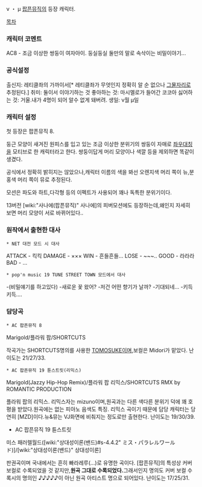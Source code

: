 ν ・ μ
[[팝픈뮤직]]의 등장 캐릭터.

[[목차]]

=== 캐릭터 코멘트 ===
AC8 - 조금 이상한 쌍둥이 여자아이. 둥실둥실 둘만의 말로 속삭이는 비밀이야기...

=== 공식설정 ===
출신지: 레티클좌의 가까이서[* 레티클좌가 무엇인지 정확히 알 순 없으나 [[그물자리]]로 추정된다.]
취미: 둘이서 이야기하는 것
좋아하는 것: 마시멜로가 들어간 코코아
싫어하는 것: 거울.내가 4명이 되어 알수 없게 돼버려.
생일: ν월 μ일

=== 캐릭터 설정 ===
첫 등장은 팝픈뮤직 8.

둥근 모양이 새겨진 원피스를 입고 있는 조금 이상한 분위기의 쌍둥이 자매로 [[좌우대칭]]을 모티브로 한 캐릭터라고 한다.
쌍둥이답게 머리 모양이나 색깔 등을 제외하면 똑같이 생겼다.

공식에서 정확히 밝히지는 않았으나,캐릭터 이름의 색을 봐선 오렌지색 머리 쪽이 뉴,분홍색 머리 쪽이 뮤로 추정된다.

모션은 파도와 하트,다각형 등의 이펙트가 사용되어 꽤나 독특한 분위기이다.

13버전 [wiki:"사나에(팝픈뮤직)" 사나에]의 피버모션에도 등장하는데,왜인지 자세히 보면 머리 모양이 서로 바뀌어있다..

=== 원작에서 출현한 대사 ===

 * NET 대전 모드 시 대사

ATTACK - 킥킥
DAMAGE - ×××
WIN - 흔들흔들...
LOSE - ~~~..
GOOD - 라라라
BAD - …

 * pop'n music 19 TUNE STREET TOWN 모드에서 대사

-(비밀얘기를 하고있다)
-새로운 꽃 왔어?
-저건 어떤 향기가 날까?
-기대되네...
-키득키득....



=== 담당곡 ===

 * AC 팝픈뮤직 8

Marigold/플라워 팝/SHORTCUTS

{{{#!html
<iframe width="640" height="360" src="http://www.youtube.com/embed/U-pZNw22kT8?feature=player_embedded" frameborder="0" allowfullscreen></iframe>
}}} 

작곡가는 SHORTCUTS명의를 사용한 [[TOMOSUKE]]이며,보컬은 Midori가 맡았다.
난이도는 21/27/33.

 * AC 팝픈뮤직 19 튠스트릿(리믹스)

Marigold(Jazzy Hip-Hop Remix)/플라워 팝 리믹스/SHORTCUTS RMX by ROMANTIC PRODUCTION

{{{#!html
<iframe width="640" height="360" src="http://www.youtube.com/embed/sQ5w6p2GYFU?feature=player_detailpage" frameborder="0" allowfullscreen></iframe>
}}}
 
플라워 팝의 리믹스.
리믹스자는 mizuno이며,원곡과는 다른 색다른 분위기 덕에 꽤 호평을 받았다.원곡에는 없는 피아노 음색도 특징.
리믹스 곡이기 때문에 담당 캐릭터는 당연히 [MZD]이다.뉴&뮤는 VJ화면에 비춰지는 정도로만 출현한다.
난이도는 19/30/39.

* AC 팝픈뮤직 19 튠스트릿

미스 패러렐월드([wiki:"상대성이론(밴드)#s-4.4.2" ミス・パラレルワールド)]/[wiki:"상대성이론(밴드)" 상대성이론]

{{{#!html
<iframe width="640" height="360" src="http://www.youtube.com/embed/sQsKKd0A8NE?feature=player_embedded" frameborder="0" allowfullscreen></iframe>
}}}

판권곡이며 국내에서는 흔히 빠라레루(...)로 유명한 곡이다.
[팝픈뮤직]의 특성상 커버보컬로 수록되었을 것 같지만,'''원곡 그대로 수록되었다.'''그래서인지 명의도 커버 보컬 수록시의 명의인  ♪♪♪♪♪이 아닌 원곡 아티스트 명으로 되어있다.
난이도는 17/25/31.

